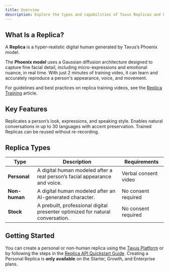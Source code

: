 ```yaml
---
title: Overview
description: Explore the types and capabilities of Tavus Replicas and how to get started creating your own.
---
```


## What Is a Replica?

A **Replica** is a hyper-realistic digital human generated by Tavus’s Phoenix model.

The **Phoenix model** uses a Gaussian diffusion architecture designed to capture fine facial detail, including micro-expressions and emotional nuance, in real time. With just 2 minutes of training video, it can learn and accurately reproduce a person's appearance, voice, and movement.

<Tip>
 For guidelines and best practices on replica training videos, see the <a href="/sections/replica/replica-training" target="_blank" rel="noopener noreferrer">Replica Training</a> article.
</Tip>

## Key Features
<CardGroup cols={3}>

  <Card title="Realistic Face Cloning" icon="face-smile">
    Replicates a person’s look, expressions, and speaking style.
  </Card>

  <Card title="Multilingual Support" icon="globe">
    Enables natural conversations in up to 30 languages with accent preservation.
  </Card>

  <Card title="Reusable" icon="repeat">
    Trained Replicas can be reused without re-recording.
  </Card>

</CardGroup>


## Replica Types

| Type           | Description                                                                 | Requirements           |
|----------------|-----------------------------------------------------------------------------|------------------------|
| **Personal**   | A digital human modeled after a real person’s facial appearance and voice. | Verbal consent video   |
| **Non-human**  | A digital human modeled after an AI-generated character.                       | No consent required    |
| **Stock**      | A prebuilt, professional digital presenter optimized for natural conversation. | No consent required    |


## Getting Started
You can create a personal or non-human replica using the [Tavus Platform](https://platform.tavus.io/) or by following the steps in the <a href="/sections/replica/quickstart" target="_blank" rel="noopener noreferrer">Replica API Quickstart Guide</a>.
<Note>
Creating a Personal Replica is **only available** on the Starter, Growth, and Enterprise plans.
</Note>
